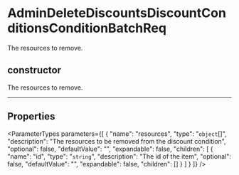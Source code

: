 
# AdminDeleteDiscountsDiscountConditionsConditionBatchReq

The resources to remove.

## constructor

The resources to remove.

___

## Properties

<ParameterTypes parameters={[
  {
    "name": "resources",
    "type": "`object`[]",
    "description": "The resources to be removed from the discount condition",
    "optional": false,
    "defaultValue": "",
    "expandable": false,
    "children": [
      {
        "name": "id",
        "type": "`string`",
        "description": "The id of the item",
        "optional": false,
        "defaultValue": "",
        "expandable": false,
        "children": []
      }
    ]
  }
]} />
